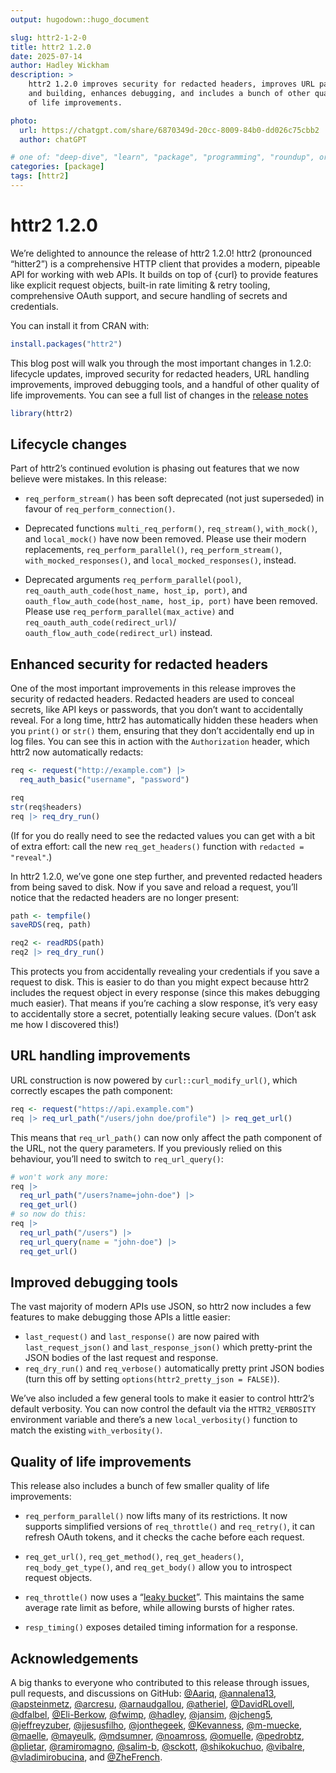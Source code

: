 ```yaml
---
output: hugodown::hugo_document

slug: httr2-1-2-0
title: httr2 1.2.0
date: 2025-07-14
author: Hadley Wickham
description: >
    httr2 1.2.0 improves security for redacted headers, improves URL parsing
    and building, enhances debugging, and includes a bunch of other quality
    of life improvements.

photo:
  url: https://chatgpt.com/share/6870349d-20cc-8009-84b0-dd026c75cbb2
  author: chatGPT

# one of: "deep-dive", "learn", "package", "programming", "roundup", or "other"
categories: [package] 
tags: [httr2]
---
```


<!--
TODO:
* [x] Look over / edit the post's title in the yaml
* [x] Edit (or delete) the description; note this appears in the Twitter card
* [x] Pick category and tags (see existing with `hugodown::tidy_show_meta()`)
* [x] Find photo & update yaml metadata
* [x] Create `thumbnail-sq.jpg`; height and width should be equal
* [x] Create `thumbnail-wd.jpg`; width should be >5x height
* [x] `hugodown::use_tidy_thumbnails()`
* [x] Add intro sentence, e.g. the standard tagline for the package
* [x] `usethis::use_tidy_thanks()`
-->

# httr2 1.2.0

We're delighted to announce the release of httr2 1.2.0! httr2 (pronounced "hitter2") is a comprehensive HTTP client that provides a modern, pipeable API for working with web APIs. It builds on top of {curl} to provide features like explicit request objects, built-in rate limiting & retry tooling, comprehensive OAuth support, and secure handling of secrets and credentials.

You can install it from CRAN with:

```r
install.packages("httr2")
```

This blog post will walk you through the most important changes in 1.2.0: lifecycle updates, improved security for redacted headers, URL handling improvements, improved debugging tools, and a handful of other quality of life improvements. You can see a full list of changes in the [release notes](https://github.com/r-lib/httr2/releases/tag/v1.2.0)

```r
library(httr2)
```

## Lifecycle changes

Part of httr2's continued evolution is phasing out features that we now believe were mistakes. In this release:

* `req_perform_stream()` has been soft deprecated (not just superseded) in favour of `req_perform_connection()`.

* Deprecated functions `multi_req_perform()`, `req_stream()`, `with_mock()`, and `local_mock()`  have now been removed. Please use their modern replacements, `req_perform_parallel()`, `req_perform_stream()`, `with_mocked_responses()`, and `local_mocked_responses()`, instead.

* Deprecated arguments `req_perform_parallel(pool)`, 
  `req_oauth_auth_code(host_name, host_ip, port)`, and 
  `oauth_flow_auth_code(host_name, host_ip, port)` have been removed.
  Please use `req_perform_parallel(max_active)` and `req_oauth_auth_code(redirect_url)`/
  `oauth_flow_auth_code(redirect_url)` instead.

## Enhanced security for redacted headers

One of the most important improvements in this release improves the security of redacted headers. Redacted headers are used to conceal secrets, like API keys or passwords, that you don't want to accidentally reveal. For a long time, httr2 has automatically hidden these headers when you `print()` or `str()` them, ensuring that they don't accidentally end up in log files. You can see this in action with the `Authorization` header, which httr2 now automatically redacts:

```r
req <- request("http://example.com") |>
  req_auth_basic("username", "password")

req
str(req$headers)
req |> req_dry_run()
```

(If for you do really need to see the redacted values you can get with a bit of extra effort: call the new `req_get_headers()` function with `redacted = "reveal"`.)

In httr2 1.2.0, we've gone one step further, and prevented redacted headers from being saved to disk. Now if you save and reload a request, you'll notice that the redacted headers are no longer present:

```r
path <- tempfile()
saveRDS(req, path)

req2 <- readRDS(path)
req2 |> req_dry_run()
```

This protects you from accidentally revealing your credentials if you save a request to disk. This is easier to do than you might expect because httr2 includes the request object in every response (since this makes debugging much easier). That means if you're caching a slow response, it's very easy to accidentally store a secret, potentially leaking secure values. (Don't ask me how I discovered this!)

## URL handling improvements

URL construction is now powered by `curl::curl_modify_url()`, which correctly escapes the path component: 

```r
req <- request("https://api.example.com")
req |> req_url_path("/users/john doe/profile") |> req_get_url()
```

This means that `req_url_path()` can now only affect the path component of the URL, not the query parameters. If you previously relied on this behaviour, you'll need to switch to `req_url_query()`:

```r
# won't work any more:
req |> 
  req_url_path("/users?name=john-doe") |> 
  req_get_url()
# so now do this:
req |> 
  req_url_path("/users") |> 
  req_url_query(name = "john-doe") |> 
  req_get_url()
```

## Improved debugging tools

The vast majority of modern APIs use JSON, so httr2 now includes a few features to make debugging those APIs a little easier:

* `last_request()` and `last_response()` are now paired with `last_request_json()` and `last_response_json()` which pretty-print the JSON bodies of the last request and response. 
* `req_dry_run()` and `req_verbose()` automatically pretty print JSON bodies (turn this off by setting `options(httr2_pretty_json = FALSE)`).

We've also included a few general tools to make it easier to control httr2's default verbosity. You can now control the default via the `HTTR2_VERBOSITY` environment variable and there's a new `local_verbosity()` function to match the existing `with_verbosity()`.

## Quality of life improvements

This release also includes a bunch of few smaller quality of life improvements:

* `req_perform_parallel()` now lifts many of its restrictions. It now supports simplified versions of `req_throttle()` and `req_retry()`, it can refresh OAuth tokens, and it checks the cache before each request. 

* `req_get_url()`, `req_get_method()`, `req_get_headers()`, `req_body_get_type()`, and `req_get_body()` allow you to introspect request objects.

* `req_throttle()` now uses a "[leaky bucket](https://en.wikipedia.org/wiki/Leaky_bucket)". This maintains the same average rate limit as before, while allowing bursts of higher rates.

* `resp_timing()` exposes detailed timing information for a response.

## Acknowledgements

A big thanks to everyone who contributed to this release through issues, pull requests, and discussions on GitHub: [&#x0040;Aariq](https://github.com/Aariq), [&#x0040;annalena13](https://github.com/annalena13), [&#x0040;apsteinmetz](https://github.com/apsteinmetz), [&#x0040;arcresu](https://github.com/arcresu), [&#x0040;arnaudgallou](https://github.com/arnaudgallou), [&#x0040;atheriel](https://github.com/atheriel), [&#x0040;DavidRLovell](https://github.com/DavidRLovell), [&#x0040;dfalbel](https://github.com/dfalbel), [&#x0040;Eli-Berkow](https://github.com/Eli-Berkow), [&#x0040;fwimp](https://github.com/fwimp), [&#x0040;hadley](https://github.com/hadley), [&#x0040;jansim](https://github.com/jansim), [&#x0040;jcheng5](https://github.com/jcheng5), [&#x0040;jeffreyzuber](https://github.com/jeffreyzuber), [&#x0040;jjesusfilho](https://github.com/jjesusfilho), [&#x0040;jonthegeek](https://github.com/jonthegeek), [&#x0040;Kevanness](https://github.com/Kevanness), [&#x0040;m-muecke](https://github.com/m-muecke), [&#x0040;maelle](https://github.com/maelle), [&#x0040;mayeulk](https://github.com/mayeulk), [&#x0040;mdsumner](https://github.com/mdsumner), [&#x0040;noamross](https://github.com/noamross), [&#x0040;omuelle](https://github.com/omuelle), [&#x0040;pedrobtz](https://github.com/pedrobtz), [&#x0040;plietar](https://github.com/plietar), [&#x0040;ramiromagno](https://github.com/ramiromagno), [&#x0040;salim-b](https://github.com/salim-b), [&#x0040;sckott](https://github.com/sckott), [&#x0040;shikokuchuo](https://github.com/shikokuchuo), [&#x0040;vibalre](https://github.com/vibalre), [&#x0040;vladimirobucina](https://github.com/vladimirobucina), and [&#x0040;ZheFrench](https://github.com/ZheFrench).
